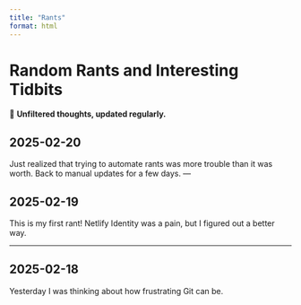 ```yaml
---
title: "Rants"
format: html
---
```


# Random Rants and Interesting Tidbits

::: callout-note
💭 **Unfiltered thoughts, updated regularly.**
:::

## 2025-02-20

Just realized that trying to automate rants was more trouble than it was worth. Back to manual updates for a few days. ---

## 2025-02-19

This is my first rant! Netlify Identity was a pain, but I figured out a better way.

------------------------------------------------------------------------

## 2025-02-18

Yesterday I was thinking about how frustrating Git can be.
